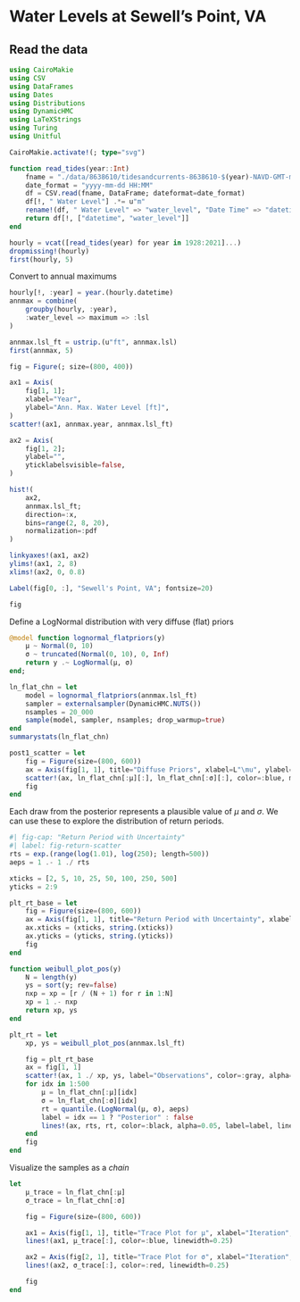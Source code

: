# Water Levels at Sewell's Point, VA  {.unnumbered}

## Read the data

```julia
using CairoMakie
using CSV
using DataFrames
using Dates
using Distributions
using DynamicHMC
using LaTeXStrings
using Turing
using Unitful

CairoMakie.activate!(; type="svg")

function read_tides(year::Int)
    fname = "./data/8638610/tidesandcurrents-8638610-$(year)-NAVD-GMT-metric.csv"
    date_format = "yyyy-mm-dd HH:MM"
    df = CSV.read(fname, DataFrame; dateformat=date_format)
    df[!, " Water Level"] .*= u"m"
    rename!(df, " Water Level" => "water_level", "Date Time" => "datetime")
    return df[!, ["datetime", "water_level"]]
end

hourly = vcat([read_tides(year) for year in 1928:2021]...)
dropmissing!(hourly)
first(hourly, 5)
```

Convert to annual maximums

```julia
hourly[!, :year] = year.(hourly.datetime)
annmax = combine(
    groupby(hourly, :year),
    :water_level => maximum => :lsl
)

annmax.lsl_ft = ustrip.(u"ft", annmax.lsl)
first(annmax, 5)
```

```julia
fig = Figure(; size=(800, 400))

ax1 = Axis(
    fig[1, 1];
    xlabel="Year",
    ylabel="Ann. Max. Water Level [ft]",
)
scatter!(ax1, annmax.year, annmax.lsl_ft)

ax2 = Axis(
    fig[1, 2];
    ylabel="",
    yticklabelsvisible=false,
)

hist!(
    ax2,
    annmax.lsl_ft;
    direction=:x,
    bins=range(2, 8, 20),
    normalization=:pdf
)

linkyaxes!(ax1, ax2)
ylims!(ax1, 2, 8)
xlims!(ax2, 0, 0.8)

Label(fig[0, :], "Sewell's Point, VA"; fontsize=20)

fig
```

Define a LogNormal distribution with very diffuse (flat) priors

```julia
@model function lognormal_flatpriors(y)
    μ ~ Normal(0, 10)
    σ ~ truncated(Normal(0, 10), 0, Inf)
    return y .~ LogNormal(μ, σ)
end;

ln_flat_chn = let
    model = lognormal_flatpriors(annmax.lsl_ft)
    sampler = externalsampler(DynamicHMC.NUTS())
    nsamples = 20_000
    sample(model, sampler, nsamples; drop_warmup=true)
end
summarystats(ln_flat_chn)
```

```julia
post1_scatter = let
    fig = Figure(size=(800, 600))
    ax = Axis(fig[1, 1], title="Diffuse Priors", xlabel=L"\mu", ylabel=L"\sigma")
    scatter!(ax, ln_flat_chn[:μ][:], ln_flat_chn[:σ][:], color=:blue, markersize=2, label=false)
    fig
end
```

Each draw from the posterior represents a plausible value of $\mu$ and $\sigma$. We can use these to explore the distribution of return periods.

```julia
#| fig-cap: "Return Period with Uncertainty"
#| label: fig-return-scatter
rts = exp.(range(log(1.01), log(250); length=500))
aeps = 1 .- 1 ./ rts

xticks = [2, 5, 10, 25, 50, 100, 250, 500]
yticks = 2:9

plt_rt_base = let
    fig = Figure(size=(800, 600))
    ax = Axis(fig[1, 1], title="Return Period with Uncertainty", xlabel="Return Period [years]", ylabel="Return Level [ft]", xscale=log10, yscale=log10)
    ax.xticks = (xticks, string.(xticks))
    ax.yticks = (yticks, string.(yticks))
    fig
end

function weibull_plot_pos(y)
    N = length(y)
    ys = sort(y; rev=false)
    nxp = xp = [r / (N + 1) for r in 1:N]
    xp = 1 .- nxp
    return xp, ys
end

plt_rt = let
    xp, ys = weibull_plot_pos(annmax.lsl_ft)

    fig = plt_rt_base
    ax = fig[1, 1]
    scatter!(ax, 1 ./ xp, ys, label="Observations", color=:gray, alpha=1)
    for idx in 1:500
        μ = ln_flat_chn[:μ][idx]
        σ = ln_flat_chn[:σ][idx]
        rt = quantile.(LogNormal(μ, σ), aeps)
        label = idx == 1 ? "Posterior" : false
        lines!(ax, rts, rt, color=:black, alpha=0.05, label=label, linewidth=0.5)
    end
    fig
end
```

Visualize the samples as a *chain*

```julia
let
    μ_trace = ln_flat_chn[:μ]
    σ_trace = ln_flat_chn[:σ]

    fig = Figure(size=(800, 600))

    ax1 = Axis(fig[1, 1], title="Trace Plot for μ", xlabel="Iteration", ylabel=L"\mu")
    lines!(ax1, μ_trace[:], color=:blue, linewidth=0.25)

    ax2 = Axis(fig[2, 1], title="Trace Plot for σ", xlabel="Iteration", ylabel=L"\sigma")
    lines!(ax2, σ_trace[:], color=:red, linewidth=0.25)

    fig
end
```